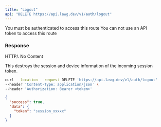 ```yaml
---
title: "Logout"
api: "DELETE https://api.lawg.dev/v1/auth/logout"
---
```


<Warning>You must be authenticated to access this route</Warning>
<Warning>You can not use an API token to access this route</Warning>

### Response

<ResponseExample>HTTP/. No Content</ResponseExample>

<Warning>
  This destroys the session and device information of the incoming session
  token.
</Warning>

<RequestExample>

```bash Example Request
curl --location --request DELETE 'https://api.lawg.dev/v1/auth/logout' \
--header 'Content-Type: application/json' \
--header 'Authorization: Bearer <token>'
```

</RequestExample>

<ResponseExample>

```json Response
{
  "success": true,
  "data": {
    "token": "session_xxxxx"
  }
}
```

</ResponseExample>
